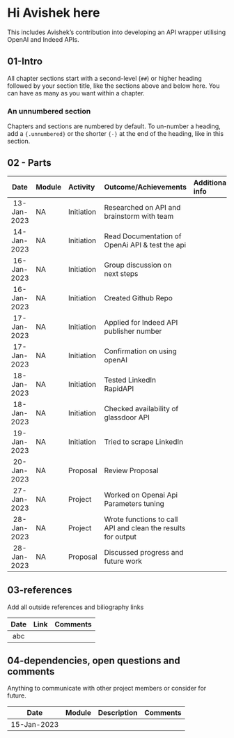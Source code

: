 # Hi Avishek here 

This includes Avishek's contribution into developing an API wrapper utilising OpenAI and Indeed APIs.

## 01-Intro

All chapter sections start with a second-level (`##`) or higher heading followed by your section title, like the sections above and below here. You can have as many as you want within a chapter.

### An unnumbered section {-}

Chapters and sections are numbered by default. To un-number a heading, add a `{.unnumbered}` or the shorter `{-}` at the end of the heading, like in this section.

## 02 - Parts

|Date | Module | Activity | Outcome/Achievements| Additional info|
|:---:| :------|:--------| :------|:------|
|13-Jan-2023|NA|Initiation|Researched on API and brainstorm with team||
|14-Jan-2023|NA|Initiation|Read Documentation of OpenAi API & test the api||
|16-Jan-2023|NA|Initiation|Group discussion on next steps||
|16-Jan-2023|NA|Initiation|Created Github Repo||
|17-Jan-2023|NA|Initiation|Applied for Indeed API publisher number||
|17-Jan-2023|NA|Initiation|Confirmation on using openAI||
|18-Jan-2023|NA|Initiation|Tested LinkedIn RapidAPI||
|18-Jan-2023|NA|Initiation|Checked availability of glassdoor API||
|19-Jan-2023|NA|Initiation|Tried to scrape LinkedIn ||
|20-Jan-2023|NA|Proposal|Review Proposal ||
|27-Jan-2023|NA|Project|Worked on Openai Api Parameters tuning||
|28-Jan-2023|NA|Project|Wrote functions to call API and clean the results for output||
|28-Jan-2023|NA|Proposal|Discussed progress and future work||

## 03-references
Add all outside references and biliography links

|Date | Link | Comments|
|:---:| :--------| :------|
|abc|||

## 04-dependencies, open questions and comments

Anything to communicate with other project members or consider for future.

|Date | Module | Description| Comments|
|:---:| :------|:------|:------|
|15-Jan-2023||||abc|
